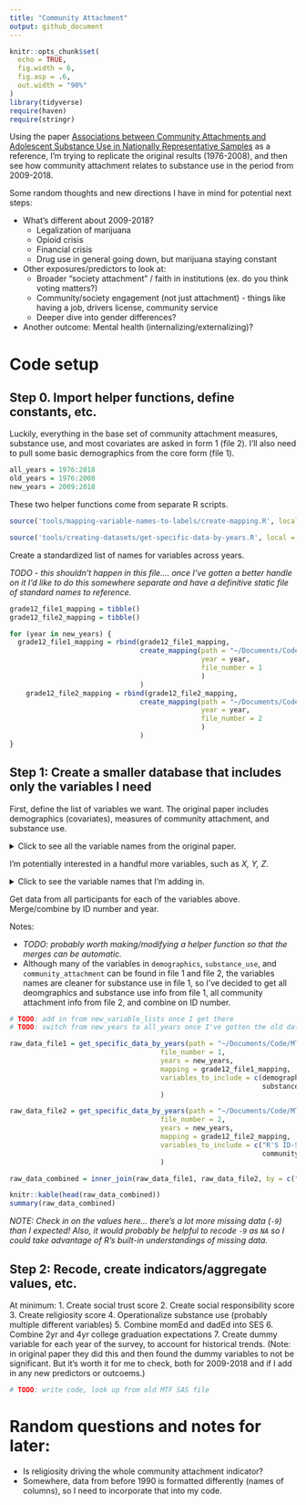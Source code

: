 ```yaml
---
title: "Community Attachment"
output: github_document
---
```


```r
knitr::opts_chunk$set(
  echo = TRUE,
  fig.width = 6,
  fig.asp = .6,
  out.width = "90%"
)
library(tidyverse)
require(haven)
require(stringr)
```

Using the paper [Associations between Community Attachments and Adolescent Substance Use in Nationally Representative Samples](https://www.ncbi.nlm.nih.gov/pmc/articles/PMC3699306/) as a reference, I'm trying to replicate the original results (1976-2008), and then see how community attachment relates to substance use in the period from 2009-2018.

Some random thoughts and new directions I have in mind for potential next steps:

* What's different about 2009-2018?
  * Legalization of marijuana
  * Opioid crisis
  * Financial crisis
  * Drug use in general going down, but marijuana staying constant
* Other exposures/predictors to look at:
  * Broader "society attachment" / faith in institutions (ex. do you think voting matters?)
  * Community/society engagement (not just attachment) - things like having a job, drivers license, community service
  * Deeper dive into gender differences?
* Another outcome: Mental health (internalizing/externalizing)?

# Code setup

## Step 0. Import helper functions, define constants, etc.

Luckily, everything in the base set of community attachment measures, substance use, and most covariates are asked in form 1 (file 2). I'll also need to pull some basic demographics from the core form (file 1).

```r
all_years = 1976:2018
old_years = 1976:2008
new_years = 2009:2018
```

These two helper functions come from separate R scripts.
```r
source('tools/mapping-variable-names-to-labels/create-mapping.R', local = knitr::knit_global())
```

```r
source('tools/creating-datasets/get-specific-data-by-years.R', local = knitr::knit_global())
```

Create a standardized list of names for variables across years.

*TODO - this shouldn't happen in this file.... once I've gotten a better handle on it I'd like to do this somewhere separate and have a definitive static file of standard names to reference.*

``` r

grade12_file1_mapping = tibble()
grade12_file2_mapping = tibble()

for (year in new_years) {
  grade12_file1_mapping = rbind(grade12_file1_mapping,
                                create_mapping(path = "~/Documents/Code/MTF/MTFData/12th_grade/",
                                               year = year,
                                               file_number = 1
                                               )
                                )
    grade12_file2_mapping = rbind(grade12_file2_mapping,
                                create_mapping(path = "~/Documents/Code/MTF/MTFData/12th_grade/",
                                               year = year,
                                               file_number = 2
                                               )
                                )
}
```


## Step 1: Create a smaller database that includes only the variables I need

First, define the list of variables we want. The original paper includes demographics (covariates), measures of community attachment, and substance use.

<details>
<summary>Click to see all the variable names from the original paper.</summary>
```r
demographics = c("R'S ID-SERIAL #",
                 "SAMPLING WEIGHT",
                 "R'S SEX",
                 "R'S RACE",
                 "R'S RACE B/W/H",
                 "FATHR EDUC LEVEL",
                 "MOTHR EDUC LEVEL",
                 "R WL DO 2YR CLG",
                 "R WL DO 4YR CLG",
                 "R HS GRADE/D=1"
                 )

social_trust = c("PPL TRY BE FAIR",
                 "PPL TRY B HLPFL",
                 "PPL CAN B TRSTD"
                 )

social_responsibility = c("IMP CNTRBTN SOC",
                          "IMP LDR COMUNTY",
                          "IMP CRRCT INEQL"
                          )

religiosity = c("R'ATTND REL SVC",
                "RLGN IMP R'S LF")

community_attachment = c(social_trust,
                         social_responsibility,
                         religiosity
                         )

substance_use = c("EVR SMK CIG,REGL",
                  "#CIGS SMKD/30DAY",
                  "#X ALC/LIF SIPS",
                  "#X DRNK/LIFETIME",
                  "#X ALC/30D SIPS",
                  "#X DRNK/LAST30DAY",
                  "5+DRK ROW/LST 2W",
                  "#XMJ+HS/LIFETIME",
                  "#XMJ+HS/LAST30DAY",
                  "#X LSD/LIFETIME",
                  "#X LSD/LAST30DAY",
                  "#X PSYD/LIFETIME",
                  "#X PSYD/LAST30DAY",
                  "#X COKE/LIFETIME",
                  "#X COKE/LAST30DAY",
                  "#X AMPH/LIFETIME",
                  "#X AMPH/LAST30DAY",
                  "#X SED/BARB/LAST30DAY",
                  "#X SED/BARB/LIFETIME",
                  "#X TRQL/LIFETIME",
                  "#X TRQL/LAST30DAY",
                  "#X NARC/LIFETIME",
                  "#X NARC/LAST30DAY"
                  )

# Notes about how to find stuff in the data:
# Lifetime alcohol & 30-day alcohol --
#    `#X ALC/LIF SIPS` and `#X ALC/30D SIPS` are only in 2009-2016
#    `#X DRNK/LIFETIME` and `#X DRNK/LAST30DAY` are how it's labeled in 2017-18
#    **** TODO **** (make sure it's the same coding, then combine into one helpful name)
# Other illicit drugs -- 
#    hallucinogens: include LSD & hall. other than LSD -- include MDMA? (I think no)
```
</details>

I'm potentially interested in a handful more variables, such as *X, Y, Z*.

<details>
<summary>Click to see the variable names that I'm adding in.</summary>
```r
# TODO - fill in later. Make sure the variables are from the same forms or can somehow be compared against what we're already searching for...
```
</details>

Get data from all participants for each of the variables above. Merge/combine by ID number and year.

Notes:

* *TODO: probably worth making/modifying a helper function so that the merges can be automatic.*
* Although many of the variables in `demographics`, `substance_use`, and `community_attachment` can be found in file 1 and file 2, the variables names are cleaner for substance use in file 1, so I've decided to get all deomgraphics and substance use info from file 1, all community attachment info from file 2, and combine on ID number.
```r
# TODO: add in from new_variable_lists once I get there
# TODO: switch from new_years to all_years once I've gotten the old data into good shape

raw_data_file1 = get_specific_data_by_years(path = "~/Documents/Code/MTF/MTFData/12th_grade/",
                                     file_number = 1,
                                     years = new_years,
                                     mapping = grade12_file1_mapping,
                                     variables_to_include = c(demographics,
                                                              substance_use)
                                     )

raw_data_file2 = get_specific_data_by_years(path = "~/Documents/Code/MTF/MTFData/12th_grade/",
                                     file_number = 2,
                                     years = new_years,
                                     mapping = grade12_file2_mapping,
                                     variables_to_include = c("R'S ID-SERIAL #",
                                                              community_attachment)
                                     )

```
</details>


```r
raw_data_combined = inner_join(raw_data_file1, raw_data_file2, by = c("R'S ID-SERIAL #", "year"))

knitr::kable(head(raw_data_combined))
summary(raw_data_combined)
```

*NOTE: Check in on the values here... there's a lot more missing data (`-9`) than I expected! Also, it would probably be helpful to recode `-9` as `NA` so I could take advantage of R's built-in understandings of missing data.*

## Step 2: Recode, create indicators/aggregate values, etc.

At minimum:
1. Create social trust score
2. Create social responsibility score
3. Create religiosity score
4. Operationalize substance use (probably multiple different variables)
5. Combine momEd and dadEd into SES
6. Combine 2yr and 4yr college graduation expectations
7. Create dummy variable for each year of the survey, to account for historical trends. (Note: in original paper they did this and then found the dummy variables to not be significant. But it's worth it for me to check, both for 2009-2018 and if I add in any new predictors or outcoems.)

```r
# TODO: write code, look up from old MTF SAS file
```

# Random questions and notes for later:

* Is religiosity driving the whole community attachment indicator?
* Somewhere, data from before 1990 is formatted differently (names of columns), so I need to incorporate that into my code.